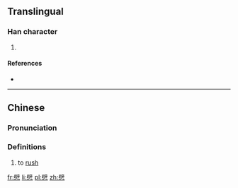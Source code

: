 ==Translingual==

===Han character===
{{Han char|rn=61|rad=心|as=13|sn=17|four=7033<sub>4</sub>|canj=尸十心 (SJP), X尸十心 (XSJP)|ids=⿱[[辟]][[心]]}}

# {{defn|Han|sort=心13}}

====References====
* {{Han ref|kx=0404.320|dkj=11294|dj=0744.260|hdz=42359.050|uh=61B5|ud=25013|bh=ECE0|bd=60640}}

----

==Chinese==
{{zh-hanzi-box|[[憵]]}}

===Pronunciation===
{{zh-pron
|m=pī
|c=bik1
|mc=y
|oc=y
|ma=
|cat=v
}}

===Definitions===

# {{label|zh|Cantonese}} to [[rush]]

[[fr:憵]]
[[li:憵]]
[[pl:憵]]
[[zh:憵]]